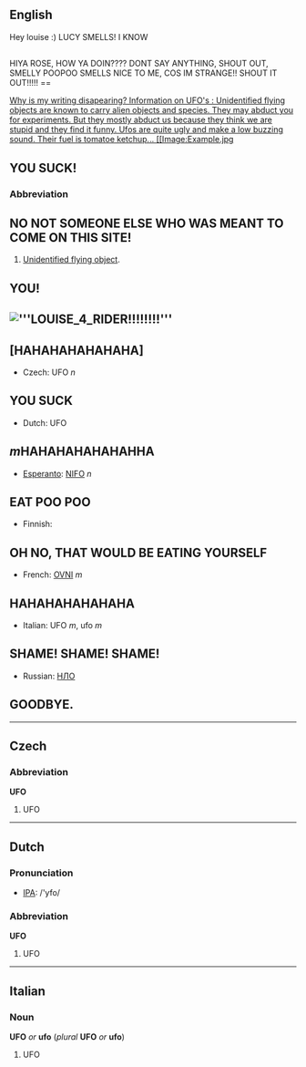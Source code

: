 ==English==
Hey louise :) LUCY SMELLS!
I KNOW


== ==HIYA ROSE, HOW YA DOIN????
DONT SAY ANYTHING, SHOUT OUT, SMELLY POOPOO SMELLS NICE TO ME, COS IM STRANGE!!
SHOUT IT OUT!!!!! ==



[[
Why is my writing disapearing?


Information on UFO's : 

Unidentified flying objects are known to carry alien objects and species. They may abduct you for experiments. But they mostly abduct us because they think we are stupid and they find it funny.
Ufos are quite ugly and make a low buzzing sound. Their fuel is tomatoe ketchup...

[[Image:Example.jpg]]

== YOU SUCK! ==


===Abbreviation=== 

== NO NOT SOMEONE ELSE WHO WAS MEANT TO COME ON THIS SITE! ==

#[[Unidentified flying object]].
 
== YOU! ==



== [[Image:'''LOUISE
4
RIDER!!!!!!!!''']] ==

== [HAHAHAHAHAHAHA] ==

*Czech: UFO ''n'' 

== YOU SUCK ==

*Dutch: UFO 

== ''m''HAHAHAHAHAHAHHA ==

*[[Esperanto]]: [[NIFO]] ''n''
  
== EAT POO POO ==

*Finnish: 

== OH NO, THAT WOULD BE EATING YOURSELF ==

*French: [[OVNI]] ''m''

== HAHAHAHAHAHAHA ==

*Italian: UFO ''m'', ufo ''m'' 

== SHAME! SHAME! SHAME! ==

*Russian: [[НЛО]] 

== GOODBYE. ==
 

----

==Czech==
===Abbreviation===
'''UFO'''

#UFO

----
==Dutch==
=== Pronunciation ===
*[[w:IPA|IPA]]: /'yfo/

===Abbreviation===
'''UFO'''

#UFO

----
==Italian==
===Noun===
'''UFO''' ''or'' '''ufo''' (''plural'' '''UFO''' ''or'' '''ufo''')

#UFO